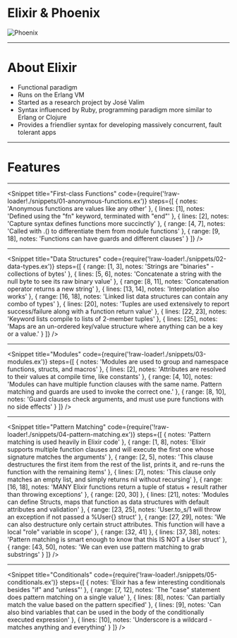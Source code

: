
# Elixir & Phoenix

![Phoenix](./images/phoenix.png)

---

# About Elixir

+ Functional paradigm
+ Runs on the Erlang VM
+ Started as a research project by José Valim
+ Syntax influenced by Ruby, programming paradigm more similar to Erlang or Clojure
+ Provides a friendlier syntax for developing massively concurrent, fault tolerant apps

---

# Features

---

<Snippet
  title="First-class Functions"
  code={require('!raw-loader!./snippets/01-anonymous-functions.ex')}
  steps={[
    { notes: 'Anonymous functions are values like any other' },
    { lines: [1], notes: 'Defined using the "fn" keyword, terminated with "end"' },
    { lines: [2], notes: 'Capture syntax defines functions more succinctly' },
    { range: [4, 7], notes: 'Called with .() to differentiate them from module functions' },
    { range: [9, 18], notes: 'Functions can have guards and different clauses' }
  ]}
/>

---

<Snippet
  title="Data Structures"
  code={require('!raw-loader!./snippets/02-data-types.ex')}
  steps={[
    { range: [1, 3], notes: 'Strings are "binaries" - collections of bytes' },
    { lines: [5, 6], notes: 'Concatenate a string with the null byte to see its raw binary value' },
    { range: [8, 11], notes: 'Concatenation operator returns a new string' },
    { lines: [13, 14], notes: 'Interpolation also works' },
    { range: [16, 18], notes: 'Linked list data structures can contain any combo of types' },
    { lines: [20], notes: 'Tuples are used extensively to report success/failure along with a function return value' },
    { lines: [22, 23], notes: 'Keyword lists compile to lists of 2-member tuples' },
    { lines: [25], notes: 'Maps are an un-ordered key/value structure where anything can be a key or a value.' }
  ]}
/>

---

<Snippet
  title="Modules"
  code={require('!raw-loader!./snippets/03-modules.ex')}
  steps={[
    { notes: 'Modules are used to group and namespace functions, structs, and macros' },
    { lines: [2], notes: 'Attributes are resolved to their values at compile time, like constants' },
    { range: [4, 10], notes: 'Modules can have multiple function clauses with the same name. Pattern matching and guards are used to invoke the correct one.' },
    { range: [8, 10], notes: 'Guard clauses check arguments, and must use pure functions with no side effects' }
  ]}
/>

---

<Snippet
  title="Pattern Matching"
  code={require('!raw-loader!./snippets/04-pattern-matching.ex')}
  steps={[
    { notes: 'Pattern matching is used heavily in Elixir code' },
    { range: [1, 8], notes: 'Elixir supports multiple function clauses and will execute the first one whose signature matches the arguments' },
    { range: [2, 5], notes: 'This clause destructures the first item from the rest of the list, prints it, and re-runs the function with the remaining items' },
    { lines: [7], notes: 'This clause only matches an empty list, and simply returns nil without recursing' },
    { range: [16, 18], notes: 'MANY Elixir functions return a tuple of status + result rather than throwing exceptions' },
    { range: [20, 30] },
    { lines: [21], notes: 'Modules can define Structs, maps that function as data structures with default attributes and validation' },
    { range: [23, 25], notes: 'User.to_s/1 will throw an exception if not passed a %User{} struct' },
    { range: [27, 29], notes: 'We can also destructure only certain struct attributes. This function will have a local "role" variable in scope' },
    { range: [32, 41] },
    { lines: [37, 38], notes: 'Pattern matching is smart enough to know that this IS NOT a User struct' },
    { range: [43, 50], notes: 'We can even use pattern matching to grab substrings' }
  ]}
/>

---

<Snippet
  title="Conditionals"
  code={require('!raw-loader!./snippets/05-conditionals.ex')}
  steps={[
    { notes: 'Elixir has a few interesting conditionals besides "if" and "unless"' },
    { range: [7, 12], notes: 'The "case" statement does pattern matching on a single value' },
    { lines: [8], notes: 'Can partially match the value based on the pattern specified' },
    { lines: [9], notes: 'Can also bind variables that can be used in the body of the conditionally executed expression' },
    { lines: [10], notes: 'Underscore is a wildcard - matches anything and everything' }
  ]}
/>
